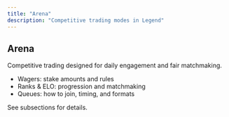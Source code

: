 ```yaml
---
title: "Arena"
description: "Competitive trading modes in Legend"
---
```


## Arena

Competitive trading designed for daily engagement and fair matchmaking.

- Wagers: stake amounts and rules
- Ranks & ELO: progression and matchmaking
- Queues: how to join, timing, and formats

See subsections for details. 